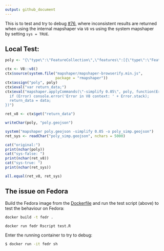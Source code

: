 ```yaml
---
output: github_document
---
```


This is to test and try to debug [#76](https://github.com/ateucher/rmapshaper/issues/76), 
where inconsistent results are returned when using the internal mapshaper via 
`V8` vs using the system mapshaper by setting `sys = TRUE`.

## Local Test:

```r
poly <- "{\"type\":\"FeatureCollection\",\"features\":[{\"type\":\"Feature\",\"properties\":{\"foo\":\"bar\"},\"geometry\":{\"type\":\"Polygon\",\"coordinates\":[[[1745493.1964,6001802.1687],[1733165.0316,5989714.0167],[1709110.421,5986671.9829],[1701512.1629,5996204.8743],[1694071.9249,5996670.1668],[1698472.8948,5988332.4659],[1688395.3701,5989681.2008],[1677965.6958,6005588.9233],[1662101.242,6027765.2897],[1633099.9635,6066188.0936],[1632333.2593,6068917.4647],[1611887.8264,6107105.9235],[1615313.2862,6111814.5646],[1615273.0793,6122910.9659],[1607401.5736,6138887.1603],[1586362.9653,6168009.0013],[1580992.292,6187484.7528],[1598604.2695,6179319.1659],[1602302.8684,6165378.966],[1610993.2613,6147279.1175],[1618217.2473,6141247.7304],[1619611.4661,6131232.4434],[1626312.6186,6125451.5999],[1631049.39,6131536.119],[1635581.8515,6132044.6677],[1639612.9348,6128430.5315],[1648872.4808,6126997.4738],[1651390.585,6135510.2472],[1658793.6184,6130516.4984],[1664017.9086,6132002.6554],[1667504.0425,6122580.5619],[1684932.9873,6121315.2794],[1687775.4183,6113350.8992],[1698221.3987,6096136.1567],[1702333.8303,6093768.139],[1721686.2959,6084337.3811],[1733658.2241,6064257.0177],[1736021.5816,6054847.8425],[1734255.2674,6038727.4396],[1728574.9872,6038982.8492],[1731745.7286,6024545.9745],[1736045.2861,6011617.8379],[1745493.1964,6001802.1687]]]}}]}"

ctx <- V8::v8()
ctx$source(system.file("mapshaper/mapshaper-browserify.min.js",
                       package = "rmapshaper"))
ctx$assign("poly", poly)
ctx$eval("var return_data;")
ctx$eval("mapshaper.applyCommands(\"-simplify 0.05\", poly, function(Error, data) {
  if (Error) console.error('Error in V8 context: ' + Error.stack);
  return_data = data;
})")

ret_v8 <- ctx$get("return_data")

writeChar(poly, "poly.geojson")

system("mapshaper poly.geojson -simplify 0.05 -o poly_simp.geojson")
ret_sys <- readChar("poly_simp.geojson", nchars = 5000)

cat("original:")
print(nchar(poly))
cat("sys-false: ")
print(nchar(ret_v8))
cat("sys-true: ")
print(nchar(ret_sys))

all.equal(ret_v8, ret_sys)
```

## The issue on Fedora

Build the Fedora image from the [Dockerfile](Dockerfile) and run the test script (above) to 
test the behaviour on Fedora:

```bash
docker build -t fedr .
```

```bash
docker run fedr Rscript test.R
```

Enter the running container to try to debug:
```bash
$ docker run -it fedr sh
```